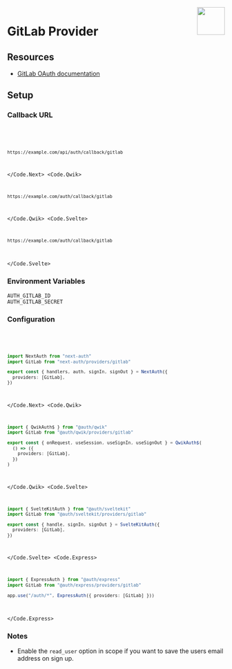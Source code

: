 
<img align="right" src="/img/providers/gitlab.svg" height="64" width="64" />

# GitLab Provider

## Resources

- [GitLab OAuth documentation](https://docs.gitlab.com/ee/api/oauth2.html)

## Setup

### Callback URL

<Code>
  <Code.Next>

```bash
https://example.com/api/auth/callback/gitlab
```

  </Code.Next>
  <Code.Qwik>

```bash
https://example.com/auth/callback/gitlab
```

  </Code.Qwik>
  <Code.Svelte>

```bash
https://example.com/auth/callback/gitlab
```

  </Code.Svelte>
</Code>

### Environment Variables

```
AUTH_GITLAB_ID
AUTH_GITLAB_SECRET
```

### Configuration

<Code>
  <Code.Next>

```ts filename="/auth.ts"
import NextAuth from "next-auth"
import GitLab from "next-auth/providers/gitlab"

export const { handlers, auth, signIn, signOut } = NextAuth({
  providers: [GitLab],
})
```

  </Code.Next>
  <Code.Qwik>
  
```ts filename="/src/routes/plugin@auth.ts"
import { QwikAuth$ } from "@auth/qwik"
import GitLab from "@auth/qwik/providers/gitlab"

export const { onRequest, useSession, useSignIn, useSignOut } = QwikAuth$(
  () => ({
    providers: [GitLab],
  })
)
```

  </Code.Qwik>
  <Code.Svelte>

```ts filename="/src/auth.ts"
import { SvelteKitAuth } from "@auth/sveltekit"
import GitLab from "@auth/sveltekit/providers/gitlab"

export const { handle, signIn, signOut } = SvelteKitAuth({
  providers: [GitLab],
})
```

  </Code.Svelte>
  <Code.Express>

```ts filename="/src/app.ts"
import { ExpressAuth } from "@auth/express"
import GitLab from "@auth/express/providers/gitlab"

app.use("/auth/*", ExpressAuth({ providers: [GitLab] }))
```

  </Code.Express>
</Code>

### Notes

- Enable the `read_user` option in scope if you want to save the users email address on sign up.
